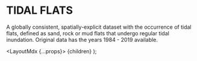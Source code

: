 
# TIDAL FLATS

A globally consistent, spatially-explicit dataset with the occurrence of tidal flats, defined as sand, rock or mud flats that undergo regular tidal inundation. Original data has the years 1984 - 2019 available.

  <LayoutMdx {...props}>
    {children}
  </LayoutMdx>
);
